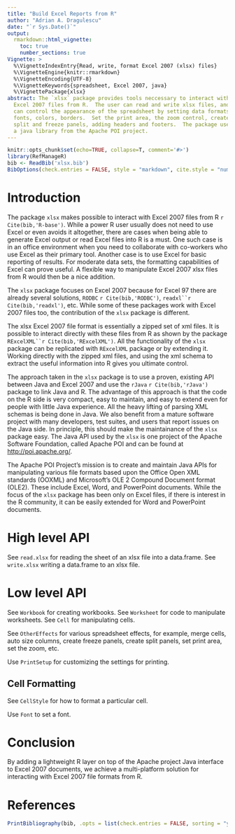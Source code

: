 ```yaml
---
title: "Build Excel Reports from R"
author: "Adrian A. Dragulescu"
date: "`r Sys.Date()`"
output: 
  rmarkdown::html_vignette:
    toc: true
    number_sections: true
Vignette: >
  %\VignetteIndexEntry{Read, write, format Excel 2007 (xlsx) files} 
  %\VignetteEngine{knitr::rmarkdown}
  %\VignetteEncoding{UTF-8}
  %\VignetteKeywords{spreadsheet, Excel 2007, java}
  %\VignettePackage{xlsx}
abstract: The `xlsx` package provides tools neccessary to interact with 
  Excel 2007 files from R.  The user can read and write xlsx files, and
  can control the appearance of the spreadsheet by setting data formats,
  fonts, colors, borders.  Set the print area, the zoom control, create 
  split and freeze panels, adding headers and footers.  The package uses
  a java library from the Apache POI project. 
---
```


```r
knitr::opts_chunk$set(echo=TRUE, collapse=T, comment='#>')
library(RefManageR)
bib <- ReadBib('xlsx.bib')
BibOptions(check.entries = FALSE, style = "markdown", cite.style = "numeric",bib.style = "numeric")
```

# Introduction

The package `xlsx` makes possible to interact with Excel
2007 files from R `r Cite(bib,'R-base')`.  While a power R user usually does not need to
use Excel or even avoids it altogether, there are cases when being
able to generate Excel output or read Excel files into R is a must.
One such case is in an office environment when you need to collaborate
with co-workers who use Excel as their primary tool.  Another case is
to use Excel for basic reporting of results.  For moderate data sets,
the formatting capabilities of Excel can prove useful.  A flexible way
to manipulate Excel 2007 xlsx files from R would then be a nice
addition.

The `xlsx` package focuses on Excel 2007 because for Excel 97
there are already several solutions, `RODBC` `r Cite(bib,'RODBC')`, `readxl``r Cite(bib,'readxl')`, etc.  While some of
these packages work with Excel 2007 files too, the contribution of the
`xlsx` package is different.

The xlsx Excel 2007 file format is essentially a zipped set of xml
files.  It is possible to interact directly with these files from R
as shown by the package `RExcelXML``r Cite(bib,'RExcelXML')`.  All the
functionality of the `xlsx` package can be replicated with
`RExcelXML` package or by extending it.  Working directly with
the zipped xml files, and using the xml schema to extract the useful
information into R gives you ultimate control. 

The approach taken in the `xlsx` package is to use a proven,
existing API between Java and Excel 2007 and use the `rJava`
`r Cite(bib,'rJava')` package to link Java and R.  The advantage of this
approach is that the code on the R side is very compact, easy to
maintain, and easy to extend even for people with little Java
experience.  All the heavy lifting of parsing XML schemas is being
done in Java.  We also benefit from a mature software project with
many developers, test suites, and users that report issues on the Java
side.  In principle, this should make the maintainance of the
`xlsx` package easy.  The Java API used by the `xlsx` is one
project of the Apache Software Foundation, called Apache POI and can
be found at [http://poi.apache.org/](http://poi.apache.org/).

The Apache POI Project's mission is to create and maintain Java APIs
for manipulating various file formats based upon the Office Open XML
standards (OOXML) and Microsoft's OLE 2 Compound Document format
(OLE2).  These include Excel, Word, and PowerPoint documents.  While
the focus of the `xlsx` package has been only on Excel files, if
there is interest in the R community, it can be easily extended for
Word and PowerPoint documents. 

# High level API

See `read.xlsx` for reading the sheet of an xlsx file into a
data.frame.  See `write.xlsx` writing a data.frame to an xlsx
file.

# Low level API
See `Workbook` for creating workbooks.  See `Worksheet` for
code to manipulate worksheets.  See `Cell` for manipulating
cells.  

See `OtherEffects` for various spreadsheet effects, for example,
merge cells, auto size columns, create freeze panels, create split
panels, set print area, set the zoom, etc. 

Use `PrintSetup` for customizing the settings for printing. 

## Cell Formatting

See `CellStyle` for how to format a particular cell. 

Use `Font` to set a font. 

# Conclusion

By adding a lightweight R layer on top of the Apache project Java
interface to Excel 2007 documents, we achieve a multi-platform
solution for interacting with Excel 2007 file formats from R.  

# References

```r
PrintBibliography(bib, .opts = list(check.entries = FALSE, sorting = "ynt"))
```
